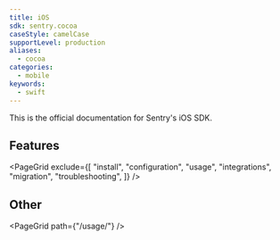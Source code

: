 ```yaml
---
title: iOS
sdk: sentry.cocoa
caseStyle: camelCase
supportLevel: production
aliases:
  - cocoa
categories:
  - mobile
keywords:
  - swift
---
```


This is the official documentation for Sentry's iOS SDK.

## Features

<PageGrid
  exclude={[
    "install",
    "configuration",
    "usage",
    "integrations",
    "migration",
    "troubleshooting",
  ]}
/>

## Other

<PageGrid path={"/usage/"} />
